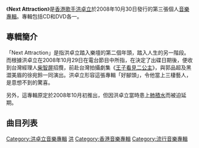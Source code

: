 <br />{{Album infobox | <!-- See Wikipedia:WikiProject_Albums -->
|  Name        = Next Attraction
|  Type        = 錄音室專輯
|  Artist      = [[洪卓立|洪卓立]]
|  Cover       = Next Attraction.jpg
|  Released    = 2008年10月30日
|  Recorded    = 2008年
|  Genre       = [[粵語流行音樂|粵語流行音樂]]
|  Length      = 38:19
|  Label       = [[英皇娛樂|英皇娛樂]]
|  Last album  = [[洪卓立_-_GO|洪卓立 - GO]]<br>（2008年）
|  This album  = '''Next Attraction'''<br>（2008年）
|  Next album  = [[Taste_of_Love|Taste of Love]]<br>（2010年）
}}

《'''Next Attraction'''》是[[香港|香港]][[歌手|歌手]][[洪卓立|洪卓立]]於2008年10月30日發行的第三張個人[[音樂專輯|音樂專輯]]。專輯包括CD和DVD各一。

== 專輯簡介 ==
「Next Attraction」是指洪卓立踏入樂壇的第二個年頭，踏入人生的另一階段。而根據洪卓立在2008年10月29日在電台節目中所指，在決定了出碟日期後，便收到台灣經理人[[柴智屏|柴智屏]]招攬，前赴台灣拍攝劇集《[[王子看見二公主|王子看見二公主]]》，與郭品超及黑澀美眉的徐宛鈴一同演出。洪卓立形容這張專輯「好腳頭」，令他當上三棲藝人，是意想不到的驚喜。

另外，這專輯原定於2008年10月初推出，但因洪卓立當時患上[[肺積水|肺積水]]而被迫延期。

== 曲目列表 ==
{{tracklist
| headline        = CD
| total_length    = 38:18

| title1 = 愛在通脹蔓延時
| music1 = [[Cousin_Fung|Cousin Fung]]
| lyrics1 = [[周博賢|周博賢]]
| arranger1 = Cousin Fung
| producer1 = 周博賢
| longnote1 = 
| length1 = 3:15

| title2 = 吃得到的葡萄也是酸的
| music2 = [[謝浩文|謝浩文]]
| lyrics2 = [[周耀輝|周耀輝]]
| arranger2 = [[古馳_(音樂人)|古馳]]
| producer2 = [[舒文_(音樂人)|舒文]]
| longnote2 = 
| length2 = 3:53

| title3 = 男孩看見野玫瑰
| music3 = [[Kenix_Cheang|Kenix Cheang]]
| lyrics3 = [[黃偉文|黃偉文]]
| arranger3 = Kenix Cheang
| producer3 = 舒文
| longnote3 = 
| length3 = 4:01

| title4 = 陳友
| music4 = 周博賢
| lyrics4 = 周博賢
| arranger4 = 周博賢
| producer4 = 周博賢
| longnote4 = 
| length4 = 4:20

| title5 = 憑甚麼愛你
| music5 = Kenix Cheang
| lyrics5 = [[Rocky_Lee|Rocky Lee]]
| arranger5 = Kenix Cheang
| producer5 = 舒文
| longnote5 = 
| length5 = 3:19

| title6 = 很想和你在一起
| music6 = 周博賢
| lyrics6 = 周博賢
| arranger6 = 周博賢
| producer6 = 周博賢
| longnote6 = 電影《[[很想和你在一起|很想和你在一起]]》主題曲
| length6 = 3:35

| title7 = 阿曼的球場
| music7 = [[藍奕邦|藍奕邦]]
| lyrics7 = 周博賢
| arranger7 = 周博賢
| producer7 = 周博賢
| longnote7 = 
| length7 = 3:53

| title8 = 一個人等咖啡
| music8 = 古馳
| lyrics8 = [[林若寧|林若寧]]
| arranger8 = 古馳
| producer8 = 舒文
| longnote8 = 
| length8 = 4:08

| title9 = 早熟
| music9 = [[張繼聰|張繼聰]]
| lyrics9 = 林若寧
| arranger9 = [[藝琛|藝琛]]
| producer9 = 舒文
| longnote9 = 
| length9 = 3:59

| title10 = 男孩看見野玫瑰
| music10 = Kenix Cheang
| lyrics10 = [[崔恕|崔恕]]
| arranger10 = Kenix Cheang
| producer10 = 舒文
| note10 = 國
| longnote10 = 《男孩看見野玫瑰》國語版
| length10 = 3:56
}}
{{tracklist
| headline = DVD
| total_length = 15:39

| title1 = 陳友
| title2 = 憑甚麼愛你
| title3 = 男孩看見野玫瑰
| title4 = 男孩看見野玫瑰
| note4 = 國
}}

[[Category:洪卓立音樂專輯|Category:洪卓立音樂專輯]]
[[Category:2008年音樂專輯|洪]]
[[Category:香港音樂專輯|Category:香港音樂專輯]]
[[Category:流行音樂專輯|Category:流行音樂專輯]]